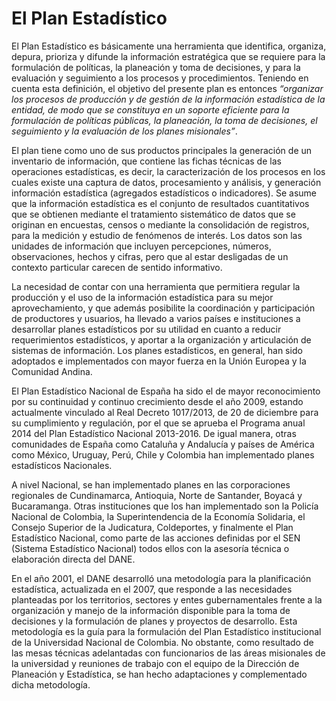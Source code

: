 # El Plan Estadístico

El Plan Estadístico es básicamente una herramienta que identifica, organiza, depura, prioriza y difunde la información estratégica que se requiere para la formulación de políticas, la planeación y
toma de decisiones, y para la evaluación y seguimiento a los procesos y procedimientos. Teniendo
en cuenta esta definición, el objetivo del presente plan es entonces *“organizar los procesos de producción y de gestión de la información estadística de la entidad, de modo que se constituya en un soporte eficiente para la formulación de políticas públicas, la planeación, la toma de decisiones, el seguimiento y la evaluación de los planes misionales”*.

El plan tiene como uno de sus productos principales la generación de un inventario de
información, que contiene las fichas técnicas de las operaciones estadísticas, es decir, la
caracterización de los procesos en los cuales existe una captura de datos, procesamiento y análisis,
y generación información estadística (agregados estadísticos o indicadores). Se asume que la
información estadística es el conjunto de resultados cuantitativos que se obtienen mediante el
tratamiento sistemático de datos que se originan en encuestas, censos o mediante la
consolidación de registros, para la medición y estudio de fenómenos de interés. Los datos son las
unidades de información que incluyen percepciones, números, observaciones, hechos y cifras,
pero que al estar desligadas de un contexto particular carecen de sentido informativo.

La necesidad de contar con una herramienta que permitiera regular la producción y el uso de la
información estadística para su mejor aprovechamiento, y que además posibilite la coordinación y
participación de productores y usuarios, ha llevado a varios países e instituciones a desarrollar
planes estadísticos por su utilidad en cuanto a reducir requerimientos estadísticos, y aportar a la
organización y articulación de sistemas de información. Los planes estadísticos, en general, han sido adoptados e implementados con
mayor fuerza en la Unión Europea y la Comunidad Andina.

El Plan Estadístico Nacional de España ha sido el de mayor reconocimiento por su continuidad y
continuo crecimiento desde el año 2009, estando actualmente vinculado al Real Decreto
1017/2013, de 20 de diciembre para su cumplimiento y regulación, por el que se aprueba el Programa anual 2014 del Plan Estadístico Nacional 2013-2016. De igual manera, otras comunidades
de España como Cataluña y Andalucía y países de América como México, Uruguay, Perú, Chile
y Colombia han implementado planes estadísticos Nacionales.

A nivel Nacional, se han implementado planes en las corporaciones regionales de Cundinamarca,
Antioquia, Norte de Santander, Boyacá y Bucaramanga. Otras instituciones que los han
implementado son la Policía Nacional de Colombia, la Superintendencia de la Economía Solidaria,
el Consejo Superior de la Judicatura, Coldeportes, y finalmente el Plan Estadístico Nacional, como
parte de las acciones definidas por el SEN (Sistema Estadístico Nacional) todos ellos con la asesoría
técnica o elaboración directa del DANE.

En el año 2001, el DANE desarrolló una metodología para la planificación estadística, actualizada
en el 2007, que responde a las necesidades planteadas por los territorios, sectores y entes
gubernamentales frente a la organización y manejo de la información disponible para la toma de
decisiones y la formulación de planes y proyectos de desarrollo. Esta metodología es la guía para la
formulación del Plan Estadístico institucional de la Universidad Nacional de Colombia. No obstante,
como resultado de las mesas técnicas adelantadas con funcionarios de las áreas misionales de la
universidad y reuniones de trabajo con el equipo de la Dirección de Planeación y Estadística, se
han hecho adaptaciones y complementado dicha metodología.
